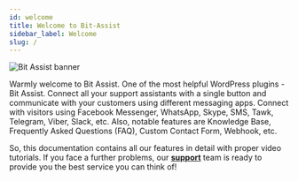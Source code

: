 ```yaml
---
id: welcome
title: Welcome to Bit-Assist
sidebar_label: Welcome
slug: /
---
```



<Image src="bit-assist-banner" w="800" alt="Bit Assist banner"/>

Warmly welcome to Bit Assist. One of the most helpful WordPress plugins - Bit Assist. Connect all your support assistants with a single button and communicate with your customers using different messaging apps. Connect with visitors using Facebook Messenger, WhatsApp, Skype, SMS, Tawk, Telegram, Viber, Slack, etc. Also, notable features are Knowledge Base, Frequently Asked Questions (FAQ), Custom Contact Form, Webhook, etc.

So, this documentation contains all our features in detail with proper video tutorials. If you face a further problems, our **<a href="mailto:support@bitapps.pro">support</a>** team is ready to provide you the best service you can think of!

<Feedback />